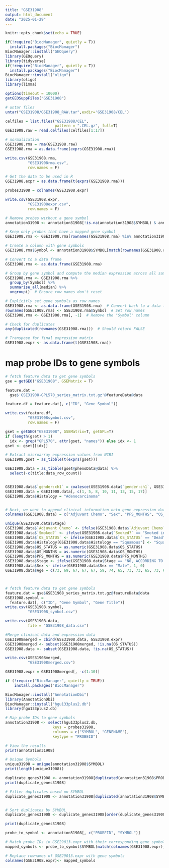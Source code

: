 ```yaml
---
title: "GSE31908"
output: html_document
date: "2025-01-29"
---
```


```r
knitr::opts_chunk$set(echo = TRUE)
```

```r
if(!require("BiocManager", quietly = T))
  install.packages("BiocManager")
BiocManager::install("GEOquery")
library(GEOquery)
library(tidyverse)
if(!require("BiocManager", quietly = T))
  install.packages("BiocManager")
BiocManager::install("oligo")
library(oligo)
library(limma)
```

```r
options(timeout = 10000)
getGEOSuppFiles("GSE31908")

# untar files
untar("GSE31908/GSE31908_RAW.tar",exdir='GSE31908/CEL')

celfiles = list.files("GSE31908/CEL",
                      pattern = ".CEL.gz", full=T)
GSE31908.raw = read.celfiles(celfiles[1:17])

# normalization 
GSE31908.rma = rma(GSE31908.raw)
GSE31908.rma = as.data.frame(exprs(GSE31908.rma))

write.csv(GSE31908.rma, 
          "GSE31908rma.csv",
          row.names = F)

# Get the data to be used in R
GSE31908.expr = as.data.frame(t(exprs(GSE31908.rma)))

probes31908 = colnames(GSE31908.expr)

write.csv(GSE31908.expr, 
          "GSE31908expr.csv",
          row.names = F)

```

```r
# Remove probes without a gene symbol
annotation31908 <- annotation31908[!is.na(annotation31908$SYMBOL) & annotation31908$SYMBOL != "", ]

# Keep only probes that have a mapped gene symbol
GSE31908.rma <- GSE31908.rma[rownames(GSE31908.rma) %in% annotation31908$PROBEID, ]

# Create a column with gene symbols
GSE31908.rma$Symbol <- annotation31908$SYMBOL[match(rownames(GSE31908.rma), annotation31908$PROBEID)]

# Convert to a data frame
GSE31908.rma <- as.data.frame(GSE31908.rma)

# Group by gene symbol and compute the median expression across all samples
GSE31908.rma <- GSE31908.rma %>%
  group_by(Symbol) %>%
  summarise_all(median) %>%
  ungroup()  # Ensure row names don't reset

# Explicitly set gene symbols as row names
GSE31908.rma <- as.data.frame(GSE31908.rma)  # Convert back to a data frame
rownames(GSE31908.rma) <- GSE31908.rma$Symbol  # Set row names
GSE31908.rma <- GSE31908.rma[, -1]  # Remove the "Symbol" column

# Check for duplicates
any(duplicated(rownames(GSE31908.rma)))  # Should return FALSE

# Transpose for final expression matrix
GSE31908.expr <- as.data.frame(t(GSE31908.rma))
```

# map probe IDs to gene symbols
```r
# fetch feature data to get gene symbols
gse = getGEO("GSE31908", GSEMatrix = T)

feature.dat = 
  gse$'GSE31908-GPL570_series_matrix.txt.gz'@featureData@data

feature.df = feature.dat[, c("ID", "Gene Symbol")]

write.csv(feature.df, 
          "GSE31908symbol.csv", 
          row.names = F)

gset = getGEO("GSE31908", GSEMatrix=T, getGPL=T)
if (length(gset) > 1) 
  idx <- grep("GPL570", attr(gset, "names")) else idx <- 1
gset <- gset[[idx]]

# Extract microarray expression values from NCBI
GSE31908.gset = as_tibble(t(exprs(gset)))

GSE31908.data = as_tibble(gset@phenoData@data) %>%
  select(-c(title:data_row_count))


GSE31908.data$`gender:ch1` = coalesce(GSE31908.data$`gender:ch1`, GSE31908.data$`Sex:ch1`)
GSE31908.data = GSE31908.data[, c(1, 5, 8, 10, 11, 13, 15, 17)]
GSE31908.data$Histology = "Adenocarcinoma"


# Next, we want to append clinical information onto gene expression data
colnames(GSE31908.data) = c("Adjuvant Chemo", "Sex", "PFS_MONTHS", "OS_MONTHS", "Stage","Race", "Smoked?", "OS_STATUS", "Histology")

unique(GSE31908.data$Stage)
GSE31908.data$`Adjuvant Chemo` <- ifelse(GSE31908.data$`Adjuvant Chemo` == "Yes", 1, 0)
GSE31908.data$`Smoked?` <- ifelse(GSE31908.data$`Smoked?` == "Smoked in the past", 1, 0)
GSE31908.data$`OS_STATUS` <- ifelse(GSE31908.data$`OS_STATUS` == "Dead", 1, 0)
GSE31908.data$Histology[GSE31908.data$Histology == "Squamous"] <- "Squamous Cell Carcinoma"
GSE31908.data$OS_STATUS = as.numeric(GSE31908.data$OS_STATUS)
GSE31908.data$OS_MONTHS = as.numeric(GSE31908.data$OS_MONTHS)
GSE31908.data$PFS_MONTHS = as.numeric(GSE31908.data$PFS_MONTHS)
GSE31908.data$Stage <- ifelse(GSE31908.data$Stage == "N0, ACCORDING TO AJCC CRITERIA", "I", "II")
GSE31908.data$Sex <- ifelse(GSE31908.data$Sex == "Male", 1, 0)
GSE31908.data$Age = c(73, 69, 67, 67, 67, 59, 74, 65, 73, 73, 65, 73, 65, 69, 62, 67, NA)



# fetch feature data to get gene symbols
feature.dat = gse$GSE31908_series_matrix.txt.gz@featureData@data 
GSE31908.symbol = 
  feature.dat[, c("ID", "Gene Symbol", "Gene Title")]
write.csv(GSE31908.symbol, 
          "GSE31908_symbol.csv")

write.csv(GSE31908.data, 
          file = "GSE31908_data.csv")
```


```r
#Merge clinical data and expression data
GSE31908merged = cbind(GSE31908.data, GSE31908.expr)
GSE31908merged <- subset(GSE31908merged, !is.na(OS_STATUS))
GSE31908.data <- subset(GSE31908.data, !is.na(OS_STATUS))

write.csv(GSE31908merged, 
          "GSE31908merged.csv")

GSE31908.expr = GSE31908merged[, -c(1:10)]

``` 

```r
if (!require("BiocManager", quietly = TRUE))
    install.packages("BiocManager")

BiocManager::install("AnnotationDbi")
library(AnnotationDbi)
BiocManager::install("hgu133plus2.db")
library(hgu133plus2.db)

# Map probe IDs to gene symbols
annotation31908 <- select(hgu133plus2.db,
                     keys = probes31908,
                     columns = c("SYMBOL", "GENENAME"),
                     keytype = "PROBEID")

# View the results
print(annotation31908)

# Unique Symbols
unique31908 = unique(annotation31908$SYMBOL)
print(length(unique31908))

duplicate_genes31908 <- annotation31908[duplicated(annotation31908$PROBEID), ]
print(duplicate_genes31908)

# Filter duplicates based on SYMBOL
duplicate_genes31908 <- annotation31908[duplicated(annotation31908$SYMBOL) | duplicated(annotation31908$SYMBOL, fromLast = TRUE), ]


# Sort duplicates by SYMBOL
duplicate_genes31908 <- duplicate_genes31908[order(duplicate_genes31908$SYMBOL), ]

print(duplicate_genes31908)
```

```r
probe_to_symbol <- annotation31908[, c("PROBEID", "SYMBOL")]

# Match probe IDs in GSE29013.expr with their corresponding gene symbols
mapped_symbols <- probe_to_symbol$SYMBOL[match(colnames(GSE31908.expr), probe_to_symbol$PROBEID)]

# Replace rownames of GSE29013.expr with gene symbols
colnames(GSE31908.expr)<- mapped_symbols
```




